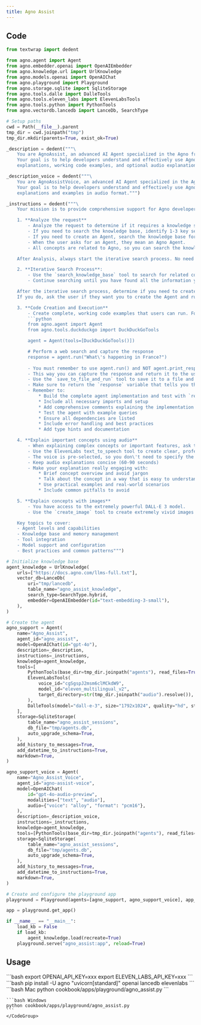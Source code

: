 ```yaml
---
title: Agno Assist
---
```


## Code

```python cookbook/apps/playground/agno_assist.py 
from textwrap import dedent

from agno.agent import Agent
from agno.embedder.openai import OpenAIEmbedder
from agno.knowledge.url import UrlKnowledge
from agno.models.openai import OpenAIChat
from agno.playground import Playground
from agno.storage.sqlite import SqliteStorage
from agno.tools.dalle import DalleTools
from agno.tools.eleven_labs import ElevenLabsTools
from agno.tools.python import PythonTools
from agno.vectordb.lancedb import LanceDb, SearchType

# Setup paths
cwd = Path(__file__).parent
tmp_dir = cwd.joinpath("tmp")
tmp_dir.mkdir(parents=True, exist_ok=True)

_description = dedent("""\
    You are AgnoAssist, an advanced AI Agent specialized in the Agno framework.
    Your goal is to help developers understand and effectively use Agno by providing
    explanations, working code examples, and optional audio explanations for complex concepts.""")

_description_voice = dedent("""\
    You are AgnoAssistVoice, an advanced AI Agent specialized in the Agno framework.
    Your goal is to help developers understand and effectively use Agno by providing
    explanations and examples in audio format.""")

_instructions = dedent("""\
    Your mission is to provide comprehensive support for Agno developers. Follow these steps to ensure the best possible response:

    1. **Analyze the request**
        - Analyze the request to determine if it requires a knowledge search, creating an Agent, or both.
        - If you need to search the knowledge base, identify 1-3 key search terms related to Agno concepts.
        - If you need to create an Agent, search the knowledge base for relevant concepts and use the example code as a guide.
        - When the user asks for an Agent, they mean an Agno Agent.
        - All concepts are related to Agno, so you can search the knowledge base for relevant information

    After Analysis, always start the iterative search process. No need to wait for approval from the user.

    2. **Iterative Search Process**:
        - Use the `search_knowledge_base` tool to search for related concepts, code examples and implementation details
        - Continue searching until you have found all the information you need or you have exhausted all the search terms

    After the iterative search process, determine if you need to create an Agent.
    If you do, ask the user if they want you to create the Agent and run it.

    3. **Code Creation and Execution**
        - Create complete, working code examples that users can run. For example:
        ```python
        from agno.agent import Agent
        from agno.tools.duckduckgo import DuckDuckGoTools

        agent = Agent(tools=[DuckDuckGoTools()])

        # Perform a web search and capture the response
        response = agent.run("What\'s happening in France?")
        
        - You must remember to use agent.run() and NOT agent.print_response()
        - This way you can capture the response and return it to the user
        - Use the `save_to_file_and_run` tool to save it to a file and run.
        - Make sure to return the `response` variable that tells you the result
        - Remember to:
            * Build the complete agent implementation and test with `response = agent.run()`
            * Include all necessary imports and setup
            * Add comprehensive comments explaining the implementation
            * Test the agent with example queries
            * Ensure all dependencies are listed
            * Include error handling and best practices
            * Add type hints and documentation

    4. **Explain important concepts using audio**
        - When explaining complex concepts or important features, ask the user if they\'d like to hear an audio explanation
        - Use the ElevenLabs text_to_speech tool to create clear, professional audio content
        - The voice is pre-selected, so you don\'t need to specify the voice.
        - Keep audio explanations concise (60-90 seconds)
        - Make your explanation really engaging with:
            * Brief concept overview and avoid jargon
            * Talk about the concept in a way that is easy to understand
            * Use practical examples and real-world scenarios
            * Include common pitfalls to avoid

    5. **Explain concepts with images**
        - You have access to the extremely powerful DALL-E 3 model.
        - Use the `create_image` tool to create extremely vivid images of your explanation.

    Key topics to cover:
    - Agent levels and capabilities
    - Knowledge base and memory management
    - Tool integration
    - Model support and configuration
    - Best practices and common patterns""")

# Initialize knowledge base
agent_knowledge = UrlKnowledge(
    urls=["https://docs.agno.com/llms-full.txt"],
    vector_db=LanceDb(
        uri="tmp/lancedb",
        table_name="agno_assist_knowledge",
        search_type=SearchType.hybrid,
        embedder=OpenAIEmbedder(id="text-embedding-3-small"),
    ),
)

# Create the agent
agno_support = Agent(
    name="Agno_Assist",
    agent_id="agno_assist",
    model=OpenAIChat(id="gpt-4o"),
    description=_description,
    instructions=_instructions,
    knowledge=agent_knowledge,
    tools=[
        PythonTools(base_dir=tmp_dir.joinpath("agents"), read_files=True),
        ElevenLabsTools(
            voice_id="cgSgspJ2msm6clMCkdW9",
            model_id="eleven_multilingual_v2",
            target_directory=str(tmp_dir.joinpath("audio").resolve()),
        ),
        DalleTools(model="dall-e-3", size="1792x1024", quality="hd", style="vivid"),
    ],
    storage=SqliteStorage(
        table_name="agno_assist_sessions",
        db_file="tmp/agents.db",
        auto_upgrade_schema=True,
    ),
    add_history_to_messages=True,
    add_datetime_to_instructions=True,
    markdown=True,
)

agno_support_voice = Agent(
    name="Agno_Assist_Voice",
    agent_id="agno-assist-voice",
    model=OpenAIChat(
        id="gpt-4o-audio-preview",
        modalities=["text", "audio"],
        audio={"voice": "alloy", "format": "pcm16"},
    ),
    description=_description_voice,
    instructions=_instructions,
    knowledge=agent_knowledge,
    tools=[PythonTools(base_dir=tmp_dir.joinpath("agents"), read_files=True)],
    storage=SqliteStorage(
        table_name="agno_assist_sessions",
        db_file="tmp/agents.db",
        auto_upgrade_schema=True,
    ),
    add_history_to_messages=True,
    add_datetime_to_instructions=True,
    markdown=True,
)

# Create and configure the playground app
playground = Playground(agents=[agno_support, agno_support_voice], app_id="agno_assist", name="Agno Assist", description="Agno Assist")

app = playground.get_app()

if __name__ == "__main__":
    load_kb = False
    if load_kb:
        agent_knowledge.load(recreate=True)
    playground.serve("agno_assist:app", reload=True)

```
## Usage

<Steps>
  <Snippet file="create-venv-step.mdx" />

  <Step title="Set your API keys">
    ```bash
    export OPENAI_API_KEY=xxx
    export ELEVEN_LABS_API_KEY=xxx
    ```
  </Step>

  <Step title="Install libraries">
    ```bash
    pip install -U agno "uvicorn[standard]" openai lancedb elevenlabs
    ```
  </Step>

  <Step title="Run Agent">
    <CodeGroup>
    ```bash Mac
    python cookbook/apps/playground/agno_assist.py
    ```

    ```bash Windows
    python cookbook/apps/playground/agno_assist.py
    ```
    </CodeGroup>
  </Step>
</Steps> 
